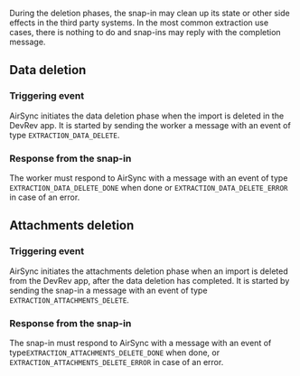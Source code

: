 During the deletion phases, the snap-in may clean up its state or other side effects in the third
party systems. In the most common extraction use cases, there is nothing to do and snap-ins may reply
with the completion message.

## Data deletion

### Triggering event

AirSync initiates the data deletion phase when the import is deleted in the DevRev app.
It is started by sending the worker a message with an event of type `EXTRACTION_DATA_DELETE`.

### Response from the snap-in

The worker must respond to AirSync with a message with an event of type `EXTRACTION_DATA_DELETE_DONE`
when done or `EXTRACTION_DATA_DELETE_ERROR` in case of an error.

## Attachments deletion


### Triggering event

AirSync initiates the attachments deletion phase when an import is deleted from the DevRev app,
after the data deletion has completed.
It is started by sending the snap-in a message with an event of type `EXTRACTION_ATTACHMENTS_DELETE`.

### Response from the snap-in

The snap-in must respond to AirSync with a message with an event of type`EXTRACTION_ATTACHMENTS_DELETE_DONE`
when done, or `EXTRACTION_ATTACHMENTS_DELETE_ERROR` in case of an error.
